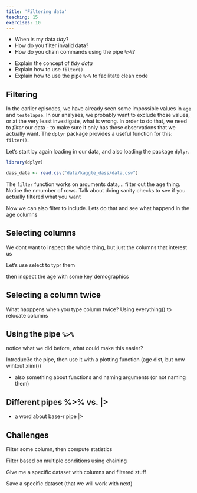 ```yaml
---
title: 'Filtering data'
teaching: 15
exercises: 10
---
```


:::::::::::::::::::::::::::::::::::::: questions 

- When is my data *tidy*?
- How do you filter invalid data?
- How do you chain commands using the pipe `%>%`? 

::::::::::::::::::::::::::::::::::::::::::::::::

::::::::::::::::::::::::::::::::::::: objectives

- Explain the concept of *tidy data*
- Explain how to use `filter()`
- Explain how to use the pipe `%>%` to facilitate clean code

::::::::::::::::::::::::::::::::::::::::::::::::

## Filtering
In the earlier episodes, we have already seen some impossible values in `age` and `testelapse`. In our analyses, we probably want to exclude those values, or at the very least investigate, what is wrong. In order to do that, we need to *filter* our data - to make sure it only has those observations that we actually want. The `dplyr` package provides a useful function for this: `filter()`.

Let's start by again loading in our data, and also loading the package `dplyr`.

```r
library(dplyr)

dass_data <- read.csv("data/kaggle_dass/data.csv")
```

The `filter` function works on arguments data,...
filter out the age thing. Notice the nmumber of rows. Talk about doing sanity checks to see if you actually filtered what you want

Now we can also filter to include. Lets do that and see what happend in the age columns

## Selecting columns
 
We dont want to inspect the whole thing, but just the columns that interest us

Let's use select to typr them

then inspect the age with some key demographics

::: callout
## Selecting a column twice
What happpens when you type column twice? Using everything() to relocate columns
:::

## Using the pipe `%>%` 
notice what we did before, what could make this easier?

Introduc3e the pipe, then use it with a plotting function (age dist, but now wihtout xlim())

- also something about functions and naming arguments (or not naming them)

::: callout
## Different pipes %>% vs. |>
- a word about base-r pipe |>

:::

## Challenges

Filter some column, then compute statistics

Filter based on multiple conditions using chaining

Give me a specific dataset with columns and filtered stuff

Save a specific dataset (that we will work with next)
  

::::::::::::::::::::::::::::::::::::: keypoints 


::::::::::::::::::::::::::::::::::::::::::::::::

